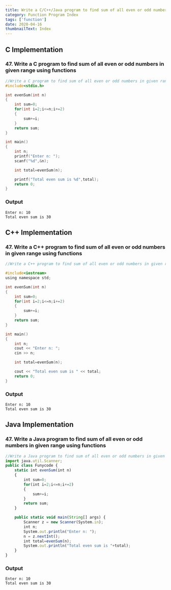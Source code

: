 ```yaml
---
title: Write a C/C++/Java program to find sum of all even or odd numbers in given range using functions
category: Function Program Index
tags: ['function']
date: 2020-04-16
thumbnailText: Index
---
```


## C Implementation
### 47. Write a C program to find sum of all even or odd numbers in given range using functions
```c
//Write a C program to find sum of all even or odd numbers in given range using functions
#include<stdio.h>

int evenSum(int n)
{
    int sum=0;
    for(int i=2;i<=n;i+=2)
    {
        sum+=i;
    }
    return sum;
}

int main()
{
    int n;
    printf("Enter n: ");
    scanf("%d",&n);

    int total=evenSum(n);

    printf("Total even sum is %d",total);
    return 0;
}
```
### Output
```
Enter n: 10
Total even sum is 30
```

## C++ Implementation
### 47. Write a C++ program to find sum of all even or odd numbers in given range using functions
```c
//Write a C++ program to find sum of all even or odd numbers in given range using functions

#include<iostream>
using namespace std;

int evenSum(int n)
{
    int sum=0;
    for(int i=2;i<=n;i+=2)
    {
        sum+=i;
    }
    return sum;
}

int main()
{
    int n;
    cout << "Enter n: ";
    cin >> n;

    int total=evenSum(n);

    cout << "Total even sum is " << total;
    return 0;
}
```
### Output
```
Enter n: 10
Total even sum is 30
```

## Java Implementation
### 47. Write a Java program to find sum of all even or odd numbers in given range using functions
```js
//Write a Java program to find sum of all even or odd numbers in given range using functions
import java.util.Scanner;
public class Funycode {
    static int evenSum(int n)
    {
        int sum=0;
        for(int i=2;i<=n;i+=2)
        {
            sum+=i;
        }
        return sum;
    }

    public static void main(String[] args) {
        Scanner z = new Scanner(System.in);
        int n;
        System.out.println("Enter n: ");
        n = z.nextInt();
        int total=evenSum(n);
        System.out.println("Total even sum is "+total);
    }
}
```
### Output
```
Enter n: 10
Total even sum is 30
```
